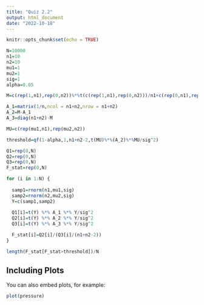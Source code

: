 ```yaml
---
title: "Quiz 2.2"
output: html_document
date: "2022-10-18"
---
```


```r
knitr::opts_chunk$set(echo = TRUE)
```

```r
N=10000
n1=10
n2=10
mu1=1
mu2=1
sig=1
alpha=0.05

M=c(rep(1,n1),rep(0,n2))%*%t(c(rep(1,n1),rep(0,n2)))/n1+c(rep(0,n1),rep(1,n2))%*%t(c(rep(0,n1),rep(1,n2)))/n2

A_1=matrix(1/n,ncol = n1+n2,nrow = n1+n2)
A_2=M-A_1
A_3=diag(n1+n2)-M

MU=c(rep(mu1,n1),rep(mu2,n2))

threshold=qf(1-alpha,1,n1+n2-2,t(MU)%*%(A_2)%*%MU/sig^2)

Q1=rep(0,N)
Q2=rep(0,N)
Q3=rep(0,N)
F_stat=rep(0,N)

for (i in 1:N) {
  
  samp1=rnorm(n1,mu1,sig)
  samp2=rnorm(n2,mu2,sig)
  Y=c(samp1,samp2)
  
  Q1[i]=t(Y) %*% A_1 %*% Y/sig^2
  Q2[i]=t(Y) %*% A_2 %*% Y/sig^2
  Q3[i]=t(Y) %*% A_3 %*% Y/sig^2

  F_stat[i]=Q2[i]/(Q3[i]/(n1+n2-2))
}

length(F_stat[F_stat>threshold])/N


```

## Including Plots

You can also embed plots, for example:

```r
plot(pressure)
```
